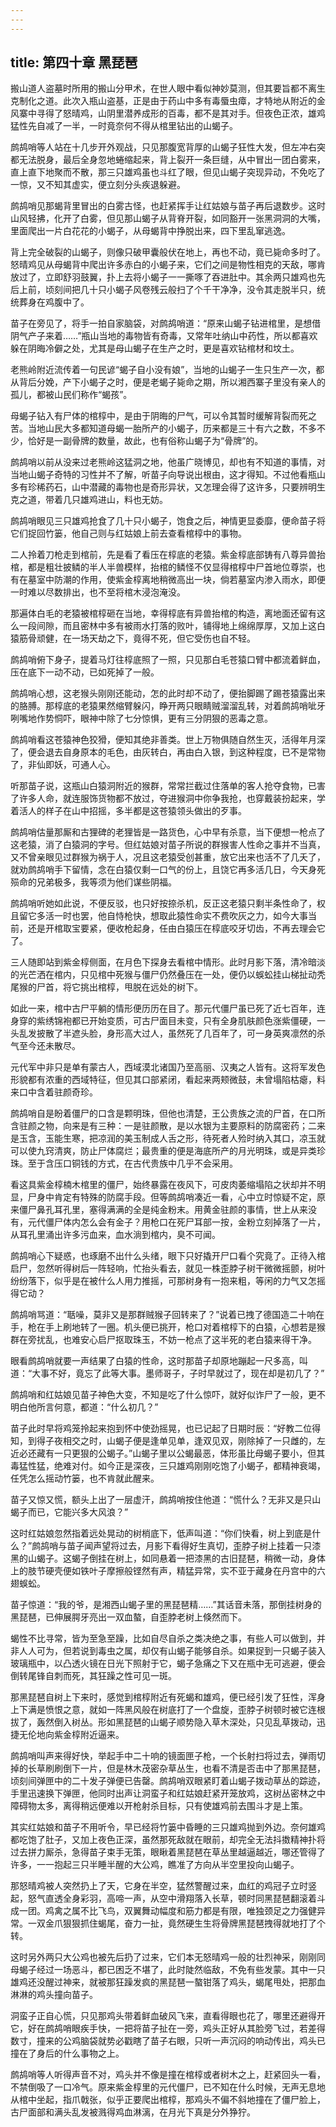 ```yaml
---
---
---
```

title: 第四十章 黑琵琶
---




搬山道人盗墓时所用的搬山分甲术，在世人眼中看似神妙莫测，但其要旨都不离生克制化之道。此次入瓶山盗基，正是由于药山中多有毒蜃虫瘴，才特地从附近的金风寨中寻得了怒晴鸡，山阴里潜养成形的百毒，都不是其对手。但夜色正浓，雄鸡猛性先自减了一半，一时竟奈何不得从棺里钻出的山蝎子。

鹧鸪哨等人站在十几步开外观战，只见那腹宽背厚的山蝎子狂性大发，但左冲右突都无法脱身，最后全身忽地蜷缩起来，背上裂开一条巨缝，从中冒出一团白雾来，直上直下地聚而不散，那三只雄鸡虽也斗红了眼，但见山蝎子突现异动，不免吃了一惊，又不知其虚实，便立刻分头疾退躲避。

鹧鸪哨见那蝎背里冒出的白雾古怪，也赶紧挥手让红姑娘与苗子再后退数步。这时山风轻拂，化开了白雾，但见那山蝎子从背脊开裂，如同豁开一张黑洞洞的大嘴，里面爬出一片白花花的小蝎子，从母蝎背中挣脱出来，四下里乱窜逃逸。

背上完全破裂的山蝎子，则像只破甲囊般伏在地上，再也不动，竟已毙命多时了。怒晴鸡见从母蝎背中爬出许多赤白的小蝎子来，它们之间是物性相克的天敌，哪肯放过了，立即舒羽鼓翼，扑上去将小蝎子一一撕啄了吞进肚中。其余两只雄鸡也先后上前，顷刻间把几十只小蝎子风卷残云般扫了个千干净净，没令其走脱半只，统统葬身在鸡腹中了。

苗子在旁见了，将手一拍自家脑袋，对鹧鸪哨道：“原来山蝎子钻进棺里，是想借阴气产子来着……”瓶山当地的毒物皆有奇毒，又常年吐纳山中药性，所以都喜欢躲在阴晦冷僻之处，尤其是母山蝎子在生产之时，更是喜欢钻棺材和坟土。

老熊岭附近流传着一句民谚“蝎子自小没有娘”，当地的山蝎子一生只生产一次，都从背后分娩，产下小蝎子之时，便是老蝎子毙命之期，所以湘西寨子里没有亲人的孤儿，都被山民们称作“蝎孩”。

母蝎子钻入有尸体的棺椁中，是由于阴晦的尸气，可以令其暂时缓解背裂而死之苦。当地山民大多都知道母蝎一胎所产的小蝎子，历来都是三十有六之数，不多不少，恰好是一副骨牌的数量，故此，也有俗称山蝎子为“骨牌”的。

鹧鸪哨以前从没来过老熊岭这猛洞之地，他虽广晓博见，却也有不知道的事情，对当地山蝎子奇特的习性并不了解，听苗子向导说出根由，这才得知。不过他看瓶山多有珍稀药石，山中潜藏的毒物也是奇形异状，又怎理会得了这许多，只要辨明生克之道，带着几只雄鸡进山，料也无妨。

鹧鸪哨眼见三只雄鸡抢食了几十只小蝎子，饱食之后，神情更显委靡，便命苗子将它们捉回竹篓，他自己则与红姑娘上前去查看棺椁中的事物。

二人拎着刀枪走到棺前，先是看了看压在椁底的老猿。紫金椁底部铸有八尊异兽抬棺，都是粗壮披鳞的半人半兽模样，抬棺的鳞怪不仅显得棺椁中尸首地位尊崇，也有在墓室中防潮的作用，使紫金椁离地稍微高出一块，倘若墓室内渗入雨水，即便一时难以尽数排出，也不至将棺木浸泡淹没。

那遍体白毛的老猿被棺椁砸在当地，幸得椁底有异兽抬棺的构造，离地面还留有这么一段间隙，而且密林中多有被雨水打落的败叶，铺得地上绵绵厚厚，又加上这白猿筋骨顽健，在一场天劫之下，竟得不死，但它受伤也自不轻。

鹧鸪哨俯下身子，提着马灯往椁底照了一照，只见那白毛苍猿口臂中都流着鲜血，压在底下一动不动，已如死掉了一般。

鹧鸪哨心想，这老猴头刚刚还能动，怎的此时却不动了，便抬脚踢了踢苍猿露出来的胳膊。那椁底的老猿果然缩臂躲闪，睁开两只眼睛贼溜溜乱转，对着鹧鸪哨呲牙咧嘴地作势恫吓，眼神中除了七分惊惧，更有三分阴狠的恶毒之意。

鹧鸪哨看这苍猿神色狡猾，便知其绝非善类。世上万物俱随自然生灭，活得年月深了，便会退去自身原本的毛色，由灰转白，再由白入银，到这种程度，已不是常物了，非仙即妖，可通人心。

听那苗子说，这瓶山白猿洞附近的猴群，常常拦截过住落单的客人抢夺食物，已害了许多人命，就连服饰货物都不放过，夺进猴洞中你争我抢，也穿戴装扮起来，学着活人的样子在山中招摇，多半都是这苍猿领头做出的歹事。

鹧鸪哨估量那厮和古狸碑的老狸皆是一路货色，心中早有杀意，当下便想一枪点了这老猿，消了白猿洞的字号。但红姑娘对苗子所说的群猴害人性命之事并不当真，又不曾亲眼见过群猴为祸于人，况且这老猿受创甚重，放它出来也活不了几夭了，就劝鹧鸪哨手下留情，念在白猿仅剩一口气的份上，且饶它再多活几日，今天身死殒命的兄弟极多，我等须为他们谋些阴福。

鹧鸪哨听她如此说，不便反驳，也只好按捺杀机，反正这老猿只剩半条性命了，权且留它多活一时也罢，他自恃枪快，想取此猿性命实不费吹灰之力，如今大事当前，还是开棺取宝要紧，便收枪起身，任由白猿压在椁底咬牙切齿，不再去理会它了。

三人随即站到紫金椁侧面，在月色下探身去看棺中情形。此时月影下落，清冷暗淡的光芒洒在棺内，只见棺中死猴与僵尸仍然叠压在一处，便仍以蜈蚣挂山梯扯动秃尾猴的尸首，将它挑出棺椁，甩脱在远处的树下。

如此一来，棺中古尸平躺的情形便历历在目了。那元代僵尸虽已死了近七百年，连身穿的紫绣锦袍都已开始变质，可古尸面目未变，只有全身肌肤颜色涨紫僵硬，一头乱发披散了半遮头脸，身形高大过人，虽然死了几百年了，可一身英爽凛然的杀气至今还未散尽。

元代军中非只是单有蒙古人，西域漠北诸国乃至高丽、汉夷之人皆有。这将军发色形貌都有浓重的西域特征，但见其口部紧闭，看起来两颊微鼓，未曾塌陷枯瘪，料来口中含着驻颜奇珍。

鹧鸪哨自是盼着僵尸的口含是颗明珠，但他也清楚，王公贵族之流的尸首，在口所含驻颜之物，向来是有三种：一是驻颜散，是以水银为主要原料的防腐密药；二来是玉含，玉能生寒，把凉润的美玉制成人舌之形，待死者人殓时纳入其口，凉玉就可以使九窍清爽，防止尸体腐烂；最贵重的便是海底所产的月光明珠，或是异类珍珠。至于含压口铜钱的方式，在古代贵族中几乎不会采用。

看这具紫金椁楠木棺里的僵尸，始终暴露在夜风下，可皮肉萎缩塌陷之状却并不明显，尸身中肯定有特殊的防腐手段。但等鹧鸪哨凑近一看，心中立时惊疑不定，原来僵尸鼻孔耳孔里，塞得满满的全是纯金粉末。用黄金驻颜的事情，世上从来没有，元代僵尸体内怎么会有金子？用枪口在死尸耳部一按，金粉立刻掉落了一片，从耳孔里涌出许多污血来，血水淌到棺内，臭不可闻。

鹧鸪哨心下疑惑，也琢磨不出什么头绪，眼下只好撬开尸口看个究竟了。正待入棺启尸，忽然听得树后一阵轻响，忙抬头看去，就见一株歪脖子树干微微摇颤，树叶纷纷落下，似乎是在被什么人用力推摇，可那树身有一抱来粗，等闲的力气又怎摇得它动？

鹧鸪哨骂道：“聒噪，莫非又是那群贼猴子回转来了？”说着已拽了德国造二十响在手，枪在手上刷地转了一圈。机头便已挑开，枪口对着棺椁下的白猿，心想若是猴群在旁扰乱，也难安心启尸抠取珠玉，不妨一枪点了这半死的老白猿来得干净。

眼看鹧鸪哨就要一声结果了白猿的性命，这时那苗子却原地蹦起一尺多高，叫道：“大事不好，竟忘了此等大事。墨师哥子，子时早就过了，现在却是初几了？”

鹧鸪哨和红姑娘见苗子神色大变，不知是吃了什么惊吓，就好似诈尸了一般，更不明白他所言何意，都道：“什么初几？”

苗子此时早将鸡笼拎起来抱到怀中使劲摇晃，也已记起了日期时辰：“好教二位得知，到得子夜相交之时，山蝎子便是逢单见单，逢双见双，刚除掉了一只雌的，左近必还藏有一只更狠的公蝎子。”山蝎子里以公蝎最恶，体形虽比母蝎子要小，但其毒猛性猛，绝难对付。如今正是深夜，三只雄鸡刚刚吃饱了小蝎子，都精神衰竭，任凭怎么摇动竹篓，也不肯就此醒来。

苗子又惊又慌，额头上出了一层虚汗，鹧鸪哨按住他道：“慌什么？无非又是只山蝎子而已，它能兴多大风浪？”

这时红姑娘忽然指着远处晃动的树梢底下，低声叫道：“你们快看，树上到底是什么？”鹧鸪哨与苗子闻声望将过去，月影下看得好生真切，歪脖子树上挂着一只漆黑的山蝎子。这蝎子倒挂在树上，如同悬着一把漆黑的古旧琵琶，稍微一动，身体上的肢节硬壳便如铁叶子摩擦般铿然有声，精猛异常，实不亚于藏身在丹宫中的六翅蜈蚣。

苗子惊道：“我的爷，是湘西山蝎子里的黑琵琶精……”其话音未落，那倒挂树身的黑琵琶，已伸展腭牙亮出一双血螯，自歪脖老树上倏然而下。

蝎性不比寻常，皆为至急至躁，比如自尽自杀之类决绝之事，有些人可以做到，并非人人可为，但若说到毒虫之属，却仅有山蝎子能够自杀。如果捉到一只蝎子装入玻璃瓶中，以凸透火镜在日光下照射于它，蝎子急痛之下又在瓶中无可逃避，便会倒转尾锋自刺而死，其狂躁之性可见一斑。

那黑琵琶自树上下来时，感觉到棺椁附近有死蝎和雄鸡，便已经引发了狂性，浑身上下满是愤恨之意，就如一阵黑风般在树底打了一个盘旋，歪脖子树顿时被它连根拔了，轰然倒入树丛。形如黑琵琶的山蝎子顺势隐入草木深处，只见乱草拨动，迅捷无伦地向紫金椁附近逼来。

鹧鸪哨叫声来得好快，举起手中二十响的镜面匣子枪，一个长射扫将过去，弹雨切掉的长草刷刷倒下一片，但是林木茂密杂草丛生，也看不清是否击中了那黑琵琶，顷刻间弹匣中的二十发子弹便已告罄。鹧鸪哨双眼紧盯着山蝎子拨动草丛的踪迹，手里迅速换下弹匣，他同时出声让洞蛮子和红姑娘赶紧开笼放鸡，这树丛密林之中障碍物太多，离得稍远便难以开枪射杀目标，只有使雄鸡前去围斗才是上策。

其实红姑娘和苗子不用听令，早已经将竹篓中昏睡的三只雄鸡抛到外边。奈何雄鸡都吃饱了肚子，又加上夜色正深，虽然那死敌就在眼前，却完全无法抖擞精神扑将过去拼力厮杀，急得苗子束手无策，眼瞅着黑琵琶在草丛里越逼越近，哪还管得了许多，一一抱起三只半睡半醒的大公鸡，瞧准了方向从半空里投向山蝎子。

那怒晴鸡被人突然扔上了天，它身在半空，猛然警醒过来，血红的鸡冠子立时竖起，怒气直透全身彩羽，高啼一声，从空中滑翔落入长草，顿时同黑琵琶翻滚着斗成一团。鸡禽之属不比飞鸟，双翼舞动幅度和筋力都是有限，唯独颈足之力强健异常。一双金爪狠狠抓住蝎尾，奋力一扯，竟然硬生生将骨牌黑琵琶拽得就地打了个转。

这时另外两只大公鸡也被先后扔了过来，它们本无怒晴鸡一般的壮烈神采，刚刚同母蝎子经过一场恶斗，都已困乏不堪了，此时陡然临敌，不免有些发蒙。其中一只雄鸡还没醒过神来，就被那狂躁发疯的黑琵琶一螯钳落了鸡头，蝎尾甩处，把那血淋淋的鸡头撞向苗子。

洞蛮子正自心慌，只见那鸡头带着鲜血破风飞来，直看得眼也花了，哪里还避得开它，好在鹧鸪哨眼疾手快，一把将苗子扯在一旁，鸡头正好从其脸旁飞过，若差得数寸，撞来的公鸡脑袋就势必戳瞎了苗子右眼，只听一声沉闷的响动传出，鸡头已撞在了身后的什么事物之上。

鹧鸪哨等人听得声音不对，鸡头并不像是撞在棺椁或者树木之上，赶紧回头一看，不禁倒吸了一口冷气。原来紫金椁里的元代僵尸，已不知在什么时候，无声无息地从棺中坐起，指爪戟张，似乎正要爬出棺椁，那鸡头不偏不斜地撞在了僵尸脸上，古尸面部和满头乱发被溅得鸡血淋漓，在月光下真是分外狰狞。